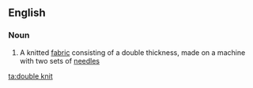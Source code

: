 {{also|double-knit}}
==English==

===Noun===
{{en-noun|-}}

# A knitted [[fabric]] consisting of a double thickness, made on a machine with two sets of [[needle]]s

[[ta:double knit]]